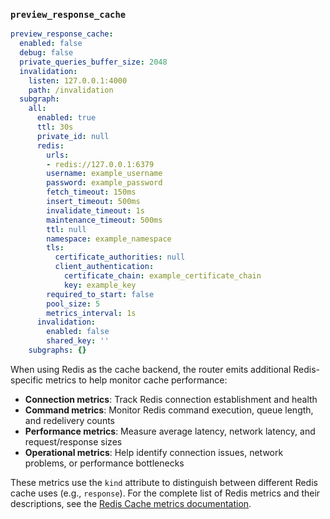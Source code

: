 ### `preview_response_cache`

<ExpansionPanel title="preview_response_cache YAML snippet">

```yaml title="preview_response_cache"
preview_response_cache:
  enabled: false
  debug: false
  private_queries_buffer_size: 2048
  invalidation:
    listen: 127.0.0.1:4000
    path: /invalidation
  subgraph:
    all:
      enabled: true
      ttl: 30s
      private_id: null
      redis:
        urls:
        - redis://127.0.0.1:6379
        username: example_username
        password: example_password
        fetch_timeout: 150ms
        insert_timeout: 500ms
        invalidate_timeout: 1s
        maintenance_timeout: 500ms
        ttl: null
        namespace: example_namespace
        tls:
          certificate_authorities: null
          client_authentication:
            certificate_chain: example_certificate_chain
            key: example_key
        required_to_start: false
        pool_size: 5
        metrics_interval: 1s
      invalidation:
        enabled: false
        shared_key: ''
    subgraphs: {}
```

</ExpansionPanel>

When using Redis as the cache backend, the router emits additional Redis-specific metrics to help monitor cache performance:

- **Connection metrics**: Track Redis connection establishment and health
- **Command metrics**: Monitor Redis command execution, queue length, and redelivery counts  
- **Performance metrics**: Measure average latency, network latency, and request/response sizes
- **Operational metrics**: Help identify connection issues, network problems, or performance bottlenecks

These metrics use the `kind` attribute to distinguish between different Redis cache uses (e.g., `response`). For the complete list of Redis metrics and their descriptions, see the [Redis Cache metrics documentation](/router/configuration/telemetry/instrumentation/standard-instruments/#redis-cache).
